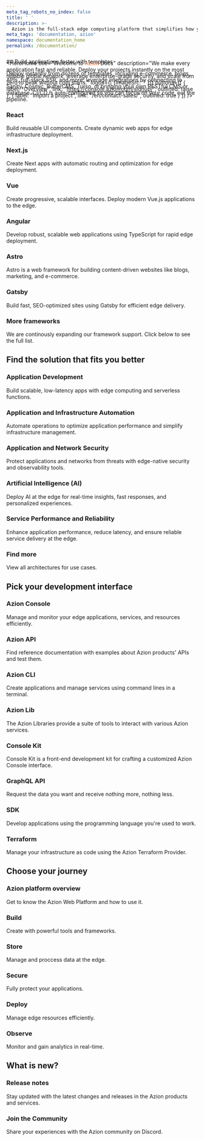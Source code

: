 ```yaml
---
meta_tag_robots_no_index: false
title: ' '
description: >-
  Azion is the full-stack edge computing platform that simplifies how you build, secure, and scale modern applications.
meta_tags: 'documentation, azion'
namespace: documentation_home
permalink: /documentation/
---
```



<HeroHome
  title="Welcome to <span style='color:#F3652B!important'>Azion</span> Docs"
  description="We make every application fast and reliable. Deploy your projects instantly on the most reliable global network, leverage enterprise-grade security, and scale from zero to peak without cold starts."
  logos={[ {imageSrc: '<i class="ai ai-react"></i>' }]}
  buttons={[
    { label: "Overview", link: "https://console.azion.com/signup/", outlined: false },
    { label: "Import a project", link: "/en/contact-sales/", outlined: true }
  ]}
/>
<div style="margin-top:-120px"></div>
## Build applications faster with templates

Deploy instantly from dozens of templates, including e-commerce, blogs, APIs, full-stack SSR, and more; leverage integrations by connecting to Sanity, Cosmic, ButterCMS, Turso, or bringing your own RESTful CMS or database. CI/CD is auto-configured so you can focus on your code, not the pipeline.

### <i class='ai ai-react'></i> React

Build reusable UI components. Create dynamic web apps for edge infrastructure deployment.

<LinkButton link="/pt-br/documentacao/produtos/ai/edge-ai/modelos/e5-mistral-7b-instruct/" label="View details" severity="secondary" />

### <i class='ai ai-nextjs'></i> Next.js

Create Next apps with automatic routing and optimization for edge deployment.

<LinkButton link="/pt-br/documentacao/produtos/ai/edge-ai/modelos/e5-mistral-7b-instruct/" label="View details" severity="secondary" />

### <i class='ai ai-vue'></i> Vue

Create progressive, scalable interfaces. Deploy modern Vue.js applications to the edge.

<LinkButton link="/pt-br/documentacao/produtos/ai/edge-ai/modelos/e5-mistral-7b-instruct/" label="View details" severity="secondary" />

### <i class='ai ai-angular'></i> Angular

Develop robust, scalable web applications using TypeScript for rapid edge deployment.

<LinkButton link="/pt-br/documentacao/produtos/ai/edge-ai/modelos/e5-mistral-7b-instruct/" label="View details" severity="secondary" />

### <i class='ai ai-astro'></i> Astro

Astro is a web framework for building content-driven websites like blogs, marketing, and e-commerce.

<LinkButton link="/pt-br/documentacao/produtos/ai/edge-ai/modelos/e5-mistral-7b-instruct/" label="View details" severity="secondary" />

### <i class='ai ai-gatsby'></i> Gatsby

Build fast, SEO-optimized sites using Gatsby for efficient edge delivery.

### More frameworks 

We are continously expanding our framework support. Click below to see the full list.

<LinkButton link="/en/documentation/products/devtools/azion-edge-runtime/frameworks-compatibility/" label="View details" severity="secondary" />

## Find the solution that fits you better

### <i class='pi pi-code'></i> Application Development

Build scalable, low-latency apps with edge computing and serverless functions.

<LinkButton link="/en/documentation/architectures/by-solution/application-development/" label="View details" severity="secondary" />

### <i class='pi pi-server'></i> Application and Infrastructure Automation

Automate operations to optimize application performance and simplify infrastructure management.

<LinkButton link="/en/documentation/architectures/by-solution/application-and-infrastructure-automation/" label="View details" severity="secondary" />

### <i class='ai ai-edge-firewall'></i> Application and Network Security

Protect applications and networks from threats with edge-native security and observability tools.

<LinkButton link="/en/documentation/architectures/by-solution/application-and-network-security/" label="View details" severity="secondary" />

### <i class='pi pi-microchip-ai'></i> Artificial Intelligence (AI)

Deploy AI at the edge for real-time insights, fast responses, and personalized experiences.

<LinkButton link="/en/documentation/architectures/by-solution/artificial-intelligence/" label="View details" severity="secondary" />

### <i class='pi pi-gauge'></i> Service Performance and Reliability

Enhance application performance, reduce latency, and ensure reliable service delivery at the edge.

<LinkButton link="/en/documentation/architectures/by-solution/service-performance-and-reliability/" label="View details" severity="secondary" />

### <i class='pi pi-ellipsis-h'></i> Find more

View all architectures for use cases.

<LinkButton link="/en/documentation/architectures/" label="View details" severity="secondary" />

## Pick your development interface

### Azion Console

Manage and monitor your edge applications, services, and resources efficiently.

<LinkButton link="/en/documentation/products/guides/getting-to-know-azion-console/" label="View details" severity="secondary" />

### Azion API

Find reference documentation with examples about Azion products' APIs and test them.

<LinkButton link="https://api.azion.com/?_gl=1*kkolsv*_gcl_au*OTAxOTIzMjQ2LjE3NDc3NDYzNTkuMTk3ODMzMTk3LjE3NDg0NTUzNTYuMTc0ODQ1NjI4OQ.." label="View details" severity="secondary" />

### Azion CLI

Create applications and manage services using command lines in a terminal.

<LinkButton link="/en/documentation/products/azion-cli/overview/" label="View details" severity="secondary" />

### Azion Lib

The Azion Libraries provide a suite of tools to interact with various Azion services.

<LinkButton link="/en/documentation/products/azion-lib/overview/" label="View details" severity="secondary" />

### Console Kit

Console Kit is a front-end development kit for crafting a customized Azion Console interface.

<LinkButton link="/en/documentation/devtools/console-kit/" label="View details" severity="secondary" />

### GraphQL API

Request the data you want and receive nothing more, nothing less.

<LinkButton link="/en/documentation/devtools/graphql-api/" label="View details" severity="secondary" />

### SDK

Develop applications using the programming language you're used to work.

<LinkButton link="/en/documentation/devtools/sdk/go/" label="View details" severity="secondary" />

### Terraform

Manage your infrastructure as code using the Azion Terraform Provider.

<LinkButton link="/en/documentation/products/terraform-provider/" label="View details" severity="secondary" />

## Choose your journey

### <i class='ai ai-azion'></i> Azion platform overview

Get to know the Azion Web Platform and how to use it.

<LinkButton link="/en/documentation/products/azion-platform-overview/" label="View details" severity="secondary" />

### <i class='ai ai-build-pillar'></i> Build

Create with powerful tools and frameworks.

<LinkButton link="/en/documentation/products/guides/build/overview/" label="View details" severity="secondary" />

### <i class='ai ai-store-pillar'></i> Store

Manage and proccess data at the edge.

<LinkButton link="/en/documentation/products/store/overview/" label="View details" severity="secondary" />

### <i class='ai ai-secure-pillar'></i> Secure

Fully protect your applications.

<LinkButton link="/en/documentation/products/secure/overview/" label="View details" severity="secondary" />

### <i class='ai ai-deploy-pillar'></i> Deploy

Manage edge resources efficiently.

<LinkButton link="/en/documentation/products/deploy/overview/" label="View details" severity="secondary" />

### <i class='ai ai-observe-pillar'></i> Observe

Monitor and gain analytics in real-time.

<LinkButton link="/en/documentation/products/observe/overview/" label="View details" severity="secondary" />

## What is new?

### <i class='pi pi-megaphone'></i> Release notes

Stay updated with the latest changes and releases in the Azion products and services.

<LinkButton link="/en/documentation/products/release-notes/" label="View details" severity="secondary" />

### <i class='pi pi-discord'></i> Join the Community

Share your experiences with the Azion community on Discord.

<LinkButton link="https://discord.com/invite/Yp9N7RMVZy" label="Join" severity="secondary" />